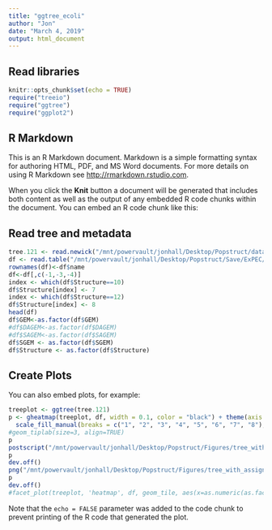 ```yaml
---
title: "ggtree_ecoli"
author: "Jon"
date: "March 4, 2019"
output: html_document
---
```


## Read libraries

```r
knitr::opts_chunk$set(echo = TRUE)
require("treeio")
require("ggtree")
require("ggplot2")
```

## R Markdown

This is an R Markdown document. Markdown is a simple formatting syntax for authoring HTML, PDF, and MS Word documents. For more details on using R Markdown see <http://rmarkdown.rstudio.com>.

When you click the **Knit** button a document will be generated that includes both content as well as the output of any embedded R code chunks within the document. You can embed an R code chunk like this:

## Read tree and metadata

```r
tree.121 <- read.newick("/mnt/powervault/jonhall/Desktop/Popstruct/data/e_coli/ecoli_121_v4.nwk")
df <- read.table("/mnt/powervault/jonhall/Desktop/Popstruct/Save/ExPEC/aligned_Q_matrix_ExPEC.txt",sep="\t")
rownames(df)<-df$name
df<-df[,c(-1,-3,-4)]
index <- which(df$Structure==10)
df$Structure[index] <- 7
index <- which(df$Structure==12)
df$Structure[index] <- 8
head(df)
df$GEM<-as.factor(df$GEM)
#df$DAGEM<-as.factor(df$DAGEM)
#df$SAGEM<-as.factor(df$SAGEM)
df$SGEM <- as.factor(df$SGEM)
df$Structure <- as.factor(df$Structure)

```


## Create Plots

You can also embed plots, for example:

```r
treeplot <- ggtree(tree.121)
p <- gheatmap(treeplot, df, width = 0.1, color = "black") + theme(axis.text.x  = element_text(angle=90, vjust=0.5, size=16)) +
  scale_fill_manual(breaks = c("1", "2", "3", "4", "5", "6", "7", "8"), values = c("blue1","green1","yellow1","red1", "blue4", "green4", "orange","grey")) #+ 
#geom_tiplab(size=3, align=TRUE) 
p
postscript("/mnt/powervault/jonhall/Desktop/Popstruct/Figures/tree_with_assignments.eps")
p
dev.off()
png("/mnt/powervault/jonhall/Desktop/Popstruct/Figures/tree_with_assignments.png")
p
dev.off()
#facet_plot(treeplot, 'heatmap', df, geom_tile, aes(x=as.numeric(as.factor(gene)), fill=type)) + theme_tree2(legend.position='right')
```

Note that the `echo = FALSE` parameter was added to the code chunk to prevent printing of the R code that generated the plot.

